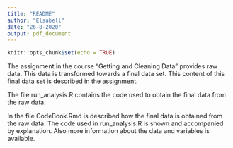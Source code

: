 ```yaml
---
title: "README"
author: "Elsabell"
date: "26-8-2020"
output: pdf_document
---
```


```r
knitr::opts_chunk$set(echo = TRUE)
```

The assignment in the course "Getting and Cleaning Data" provides raw data. This data is transformed towards a final data set. This content of this final data set is described in the assignment.

The file run_analysis.R contains the code used to obtain the final data from the raw data. 

In the file CodeBook.Rmd is described how the final data is obtained from the raw data. The code used in run_analysis.R is shown and accompanied by explanation. Also more information about the data and variables is available. 


